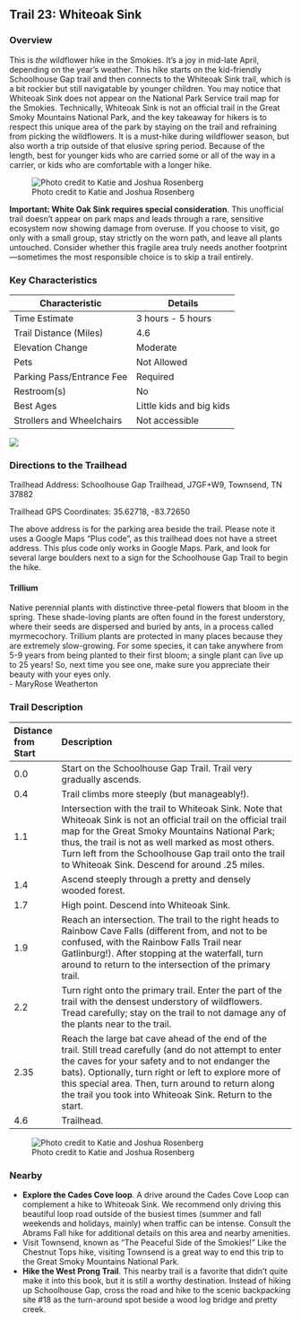 ## Trail 23: Whiteoak Sink

### Overview

This is *the* wildflower hike in the Smokies. It's a joy in mid-late April, depending on the year's weather. This hike starts on the kid-friendly Schoolhouse Gap trail and then connects to the Whiteoak Sink trail, which is a bit rockier but still navigatable by younger children. You may notice that Whiteoak Sink does not appear on the National Park Service trail map for the Smokies. Technically, Whiteoak Sink is not an official trail in the Great Smoky Mountains National Park, and the key takeaway for hikers is to respect this unique area of the park by staying on the trail and refraining from picking the wildflowers. It is a must-hike during wildflower season, but also worth a trip outside of that elusive spring period. Because of the length, best for younger kids who are carried some or all of the way in a carrier, or kids who are comfortable with a longer hike.

![Photo credit to Katie and Joshua Rosenberg](img/trail-23-figure-01.jpg)

::: callout-warning

**Important: White Oak Sink requires special consideration**. This unofficial trail doesn't appear on park maps and leads through a rare, sensitive ecosystem now showing damage from overuse. If you choose to visit, go only with a small group, stay strictly on the worn path, and leave all plants untouched. Consider whether this fragile area truly needs another footprint—sometimes the most responsible choice is to skip a trail entirely.

:::


### Key Characteristics

| **Characteristic**        | **Details**              |
|---------------------------|--------------------------|
| Time Estimate             | 3 hours - 5 hours        |
| Trail Distance (Miles)    | 4.6                      |
| Elevation Change          | Moderate                 |
| Pets                      | Not Allowed              |
| Parking Pass/Entrance Fee | Required                 |
| Restroom(s)               | No                       |
| Best Ages                 | Little kids and big kids |
| Strollers and Wheelchairs | Not accessible           |

![](maps/trail-23-map.jpeg)

### Directions to the Trailhead

Trailhead Address: Schoolhouse Gap Trailhead, J7GF+W9, Townsend, TN 37882

Trailhead GPS Coordinates: 35.62718, -83.72650

The above address is for the parking area beside the trail. Please note it uses a Google Maps "Plus code", as this trailhead does not have a street address. This plus code only works in Google Maps. Park, and look for several large boulders next to a sign for the Schoolhouse Gap Trail to begin the hike.

::: {.callout-note appearance="simple" icon="true"}
#### Trillium

Native perennial plants with distinctive three-petal flowers that bloom in the spring. These shade-loving plants are often found in the forest understory, where their seeds are dispersed and buried by ants, in a process called myrmecochory. Trillium plants are protected in many places because they are extremely slow-growing. For some species, it can take anywhere from 5-9 years from being planted to their first bloom; a single plant can live up to 25 years! So, next time you see one, make sure you appreciate their beauty with your eyes only.\
- MaryRose Weatherton
:::

### Trail Description

| Distance from Start | Description                                                                                                                                                                                                                                                                                                                            |
|:-----------|:-----------------------------------------------------------|
| 0.0                 | Start on the Schoolhouse Gap Trail. Trail very gradually ascends.                                                                                                                                                                                                                                                                      |
| 0.4                 | Trail climbs more steeply (but manageably!).                                                                                                                                                                                                                                                                                           |
| 1.1                 | Intersection with the trail to Whiteoak Sink. Note that Whiteoak Sink is not an official trail on the official trail map for the Great Smoky Mountains National Park; thus, the trail is not as well marked as most others. Turn left from the Schoolhouse Gap trail onto the trail to Whiteoak Sink. Descend for around .25 miles.    |
| 1.4                 | Ascend steeply through a pretty and densely wooded forest.                                                                                                                                                                                                                                                                             |
| 1.7                 | High point. Descend into Whiteoak Sink.                                                                                                                                                                                                                                                                                                |
| 1.9                 | Reach an intersection. The trail to the right heads to Rainbow Cave Falls (different from, and not to be confused, with the Rainbow Falls Trail near Gatlinburg!). After stopping at the waterfall, turn around to return to the intersection of the primary trail.                                                                    |
| 2.2                 | Turn right onto the primary trail. Enter the part of the trail with the densest understory of wildflowers. Tread carefully; stay on the trail to not damage any of the plants near to the trail.                                                                                                                                       |
| 2.35                | Reach the large bat cave ahead of the end of the trail. Still tread carefully (and do not attempt to enter the caves for your safety and to not endanger the bats). Optionally, turn right or left to explore more of this special area. Then, turn around to return along the trail you took into Whiteoak Sink. Return to the start. |
| 4.6                 | Trailhead.                                                                                                                                                                                                                                                                                                                             |

![Photo credit to Katie and Joshua Rosenberg](img/sign-for-whiteoak.jpeg)

### Nearby

-   **Explore the Cades Cove loop**. A drive around the Cades Cove Loop can complement a hike to Whiteoak Sink. We recommend only driving this beautiful loop road outside of the busiest times (summer and fall weekends and holidays, mainly) when traffic can be intense. Consult the Abrams Fall hike for additional details on this area and nearby amenities.
-   Visit Townsend, known as "The Peaceful Side of the Smokies!" Like the Chestnut Tops hike, visiting Townsend is a great way to end this trip to the Great Smoky Mountains National Park.
-   **Hike the West Prong Trail**. This nearby trail is a favorite that didn't quite make it into this book, but it is still a worthy destination. Instead of hiking up Schoolhouse Gap, cross the road and hike to the scenic backpacking site #18 as the turn-around spot beside a wood log bridge and pretty creek.
